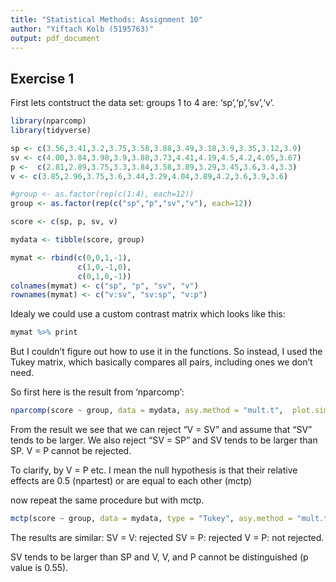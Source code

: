```yaml
---
title: "Statistical Methods: Assignment 10"
author: "Yiftach Kolb (5195763)"
output: pdf_document
---
```


## Exercise 1

First lets contstruct the data set:
groups 1 to 4 are: 'sp','p','sv','v'.

```r
library(nparcomp)
library(tidyverse)

sp <- c(3.56,3.41,3.2,3.75,3.58,3.88,3.49,3.18,3.9,3.35,3.12,3.9)
sv <- c(4.00,3.84,3.98,3.9,3.88,3.73,4.41,4.19,4.5,4.2,4.05,3.67)
p <-  c(2.81,2.89,3.75,3.3,3.84,3.58,3.89,3.29,3.45,3.6,3.4,3.3)
v <- c(3.85,2.96,3.75,3.6,3.44,3.29,4.04,3.89,4.2,3.6,3.9,3.6)

#group <- as.factor(rep(c(1:4), each=12))
group <- as.factor(rep(c("sp","p","sv","v"), each=12))

score <- c(sp, p, sv, v)

mydata <- tibble(score, group)

mymat <- rbind(c(0,0,1,-1),
               c(1,0,-1,0),
               c(0,1,0,-1))
colnames(mymat) <- c("sp", "p", "sv", "v")
rownames(mymat) <- c("v:sv", "sv:sp", "v:p")


```

Idealy we could use a custom contrast matrix which looks like this:

```r
mymat %>% print
```

But I couldn't figure out how to use it in the functions. So
instead, I used the Tukey matrix, which basically compares all
pairs, including ones we don't need.

So first here is the result from 'nparcomp':

```r
nparcomp(score ~ group, data = mydata, asy.method = "mult.t",  plot.simci = TRUE, type="Tukey")
```

From the result we see that we can reject "V = SV" and assume that
"SV" tends to be larger. We also reject "SV = SP" and SV tends to be
larger than SP. 
V = P cannot be rejected.

To clarify, by V = P etc. I mean the null hypothesis is that their
relative effects are 0.5 (npartest) or are equal to each other
(mctp)

now repeat the same procedure but with mctp.

```r
mctp(score ~ group, data = mydata, type = "Tukey", asy.method = "mult.t", plot.simci = TRUE)
```

The results are similar:
SV = V: rejected
SV = P: rejected
V = P: not rejected.

SV tends to be larger than SP and V, V, and P cannot be
distinguished (p value is 0.55).
